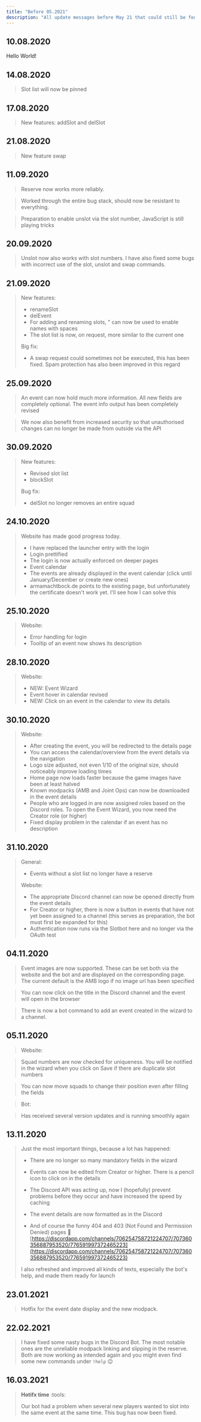 ```yaml
---
title: "Before 05.2021"
description: "All update messages before May 21 that could still be found"
---
```


## 10.08.2020

Hello World!

## 14.08.2020

> Slot list will now be pinned

## 17.08.2020

> New features: addSlot and delSlot

## 21.08.2020

> New feature swap

## 11.09.2020

> Reserve now works more reliably.

> Worked through the entire bug stack, should now be resistant to everything.

> Preparation to enable unslot via the slot number, JavaScript is still playing tricks

## 20.09.2020

> Unslot now also works with slot numbers. I have also fixed some bugs with incorrect use of the slot, unslot and swap commands.

## 21.09.2020

> New features:
>
> * renameSlot
> * delEvent
> * For adding and renaming slots, " can now be used to enable names with spaces
> * The slot list is now, on request, more similar to the current one
>
> Big fix:
>
> * A swap request could sometimes not be executed, this has been fixed. Spam protection has also been improved in this regard

## 25.09.2020

> An event can now hold much more information. All new fields are completely optional. The event info output has been completely revised

> We now also benefit from increased security so that unauthorised changes can no longer be made from outside via the API

## 30.09.2020

> New features:
>
> * Revised slot list
> * blockSlot
>
> Bug fix:
>
> * delSlot no longer removes an entire squad

## 24.10.2020

> Website has made good progress today.
>
> * I have replaced the launcher entry with the login
> * Login prettified
> * The login is now actually enforced on deeper pages
> * Event calendar
> * The events are already displayed in the event calendar (click until January/December or create new ones)
> * armamachtbock.de points to the existing page, but unfortunately the certificate doesn't work yet. I'll see how I can solve this

## 25.10.2020

> Website:
>
> * Error handling for login
> * Tooltip of an event now shows its description

## 28.10.2020

> Website:
>
> * NEW: Event Wizard
> * Event hover in calendar revised
> * NEW: Click on an event in the calendar to view its details

## 30.10.2020

> Website:
>
> * After creating the event, you will be redirected to the details page
> * You can access the calendar/overview from the event details via the navigation
> * Logo size adjusted, not even 1/10 of the original size, should noticeably improve loading times
> * Home page now loads faster because the game images have been at least halved
> * Known modpacks (AMB and Joint Ops) can now be downloaded in the event details
> * People who are logged in are now assigned roles based on the Discord roles. To open the Event Wizard, you now need the Creator role (or higher)
> * Fixed display problem in the calendar if an event has no description

## 31.10.2020

> General:
>
> * Events without a slot list no longer have a reserve
>
> Website:
>
> * The appropriate Discord channel can now be opened directly from the event details
> * For Creator or higher, there is now a button in events that have not yet been assigned to a channel (this serves as preparation, the bot must first be expanded for this)
> * Authentication now runs via the Slotbot here and no longer via the OAuth test

## 04.11.2020

> Event images are now supported. These can be set both via the website and the bot and are displayed on the corresponding page. The current default is the AMB logo if no image url has been specified

> You can now click on the title in the Discord channel and the event will open in the browser

> There is now a bot command to add an event created in the wizard to a channel.

## 05.11.2020

> Website:

> Squad numbers are now checked for uniqueness. You will be notified in the wizard when you click on Save if there are duplicate slot numbers

> You can now move squads to change their position even after filling the fields

> Bot:

> Has received several version updates and is running smoothly again

## 13.11.2020

> Just the most important things, because a lot has happened:
>
> * There are no longer so many mandatory fields in the wizard
>
> * Events can now be edited from Creator or higher. There is a pencil icon to click on in the details
>
> * The Discord API was acting up, now I (hopefully) prevent problems before they occur and have increased the speed by caching
>
> * The event details are now formatted as in the Discord
>
> * And of course the funny 404 and 403 (Not Found and Permission Denied) pages 👀 [https://discordapp.com/channels/706254758721224707/707360356887953520/776591997372465223](https://discordapp.com/channels/706254758721224707/707360356887953520/776591997372465223)
>
> I also refreshed and improved all kinds of texts, especially the bot's help, and made them ready for launch

## 23.01.2021

> Hotfix for the event date display and the new modpack.

## 22.02.2021

> I have fixed some nasty bugs in the Discord Bot. The most notable ones are the unreliable modpack linking and slipping in the reserve. Both are now working as intended again and you might even find some new commands under `!help` :wink:

## 16.03.2021

> **Hotifx time** :tools:
>
> Our bot had a problem when several new players wanted to slot into the same event at the same time. This bug has now been fixed.
